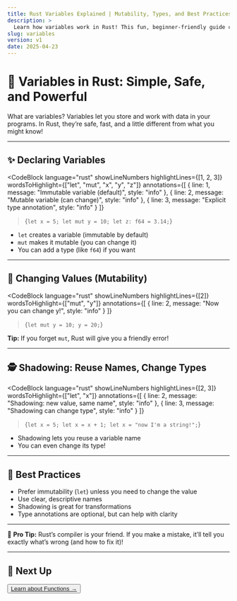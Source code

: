 ```yaml
---
title: Rust Variables Explained | Mutability, Types, and Best Practices
description: >
  Learn how variables work in Rust! This fun, beginner-friendly guide covers mutability, types, shadowing, and best practices—with hands-on code and clear examples.
slug: variables
version: v1
date: 2025-04-23
---
```


# 📝 Variables in Rust: Simple, Safe, and Powerful

<Alert variant="success">
  <AlertTitle>What are variables?</AlertTitle>
  <AlertDescription>
    Variables let you store and work with data in your programs. In Rust, they’re safe, fast, and a little different from what you might know!
  </AlertDescription>
</Alert>

---

## ✨ Declaring Variables

<CodeBlock
  language="rust"
  showLineNumbers
  highlightLines={[1, 2, 3]}
  wordsToHighlight={["let", "mut", "x", "y", "z"]}
  annotations={[
    { line: 1, message: "Immutable variable (default)", style: "info" },
    { line: 2, message: "Mutable variable (can change)", style: "info" },
    { line: 3, message: "Explicit type annotation", style: "info" }
  ]}
>{`let x = 5;
let mut y = 10;
let z: f64 = 3.14;`}</CodeBlock>

- `let` creates a variable (immutable by default)
- `mut` makes it mutable (you can change it)
- You can add a type (like `f64`) if you want

---

## 🔄 Changing Values (Mutability)

<CodeBlock
  language="rust"
  showLineNumbers
  highlightLines={[2]}
  wordsToHighlight={["mut", "y"]}
  annotations={[
    { line: 2, message: "Now you can change y!", style: "info" }
  ]}
>{`let mut y = 10;
y = 20;`}</CodeBlock>

<Alert variant="warning">
  <AlertDescription>
    <strong>Tip:</strong> If you forget <code>mut</code>, Rust will give you a friendly error!
  </AlertDescription>
</Alert>

---

## 🕵️ Shadowing: Reuse Names, Change Types

<CodeBlock
  language="rust"
  showLineNumbers
  highlightLines={[2, 3]}
  wordsToHighlight={["let", "x"]}
  annotations={[
    { line: 2, message: "Shadowing: new value, same name", style: "info" },
    { line: 3, message: "Shadowing can change type", style: "info" }
  ]}
>{`let x = 5;
let x = x + 1;
let x = "now I'm a string!";`}</CodeBlock>

- Shadowing lets you reuse a variable name
- You can even change its type!

---

## 🧠 Best Practices

- Prefer immutability (`let`) unless you need to change the value
- Use clear, descriptive names
- Shadowing is great for transformations
- Type annotations are optional, but can help with clarity

---

<Alert variant="secondary">
  <AlertDescription>
    🦀 <strong>Pro Tip:</strong> Rust’s compiler is your friend. If you make a mistake, it’ll tell you exactly what’s wrong (and how to fix it)!
  </AlertDescription>
</Alert>

---

## 🚀 Next Up

<Button asChild size="lg">
  <a href="#">Learn about Functions →</a>
</Button>
